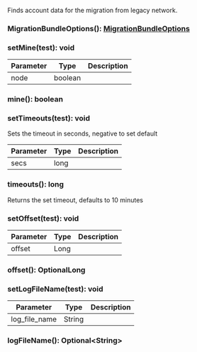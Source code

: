 Finds account data for the migration from legacy network.

### MigrationBundleOptions(): [MigrationBundleOptions](#migrationbundleoptions)



### setMine(test): void



| Parameter       | Type |  Description |
| --------------- | -------- | -------- |
| node | boolean |   |

### mine(): boolean



### setTimeouts(test): void

Sets the timeout in seconds, negative to set default

| Parameter       | Type |  Description |
| --------------- | -------- | -------- |
| secs | long |   |

### timeouts(): long

Returns the set timeout, defaults to 10 minutes

### setOffset(test): void



| Parameter       | Type |  Description |
| --------------- | -------- | -------- |
| offset | Long |   |

### offset(): OptionalLong



### setLogFileName(test): void



| Parameter       | Type |  Description |
| --------------- | -------- | -------- |
| log_file_name | String |   |

### logFileName(): Optional&lt;String&gt;


